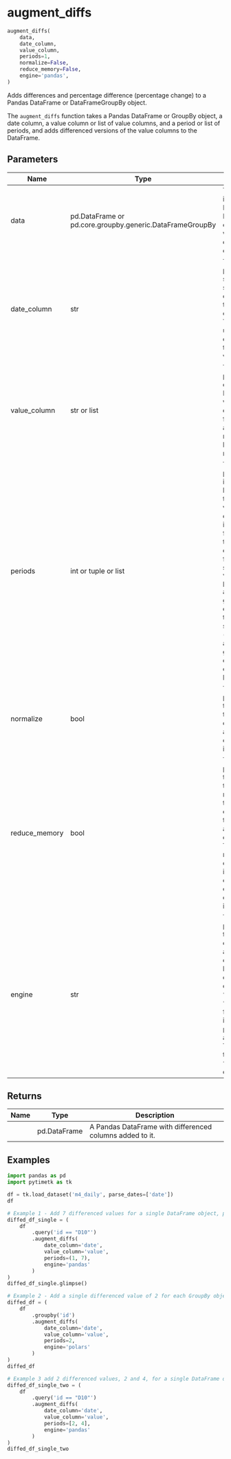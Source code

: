 # augment_diffs { #pytimetk.augment_diffs }

```python
augment_diffs(
    data,
    date_column,
    value_column,
    periods=1,
    normalize=False,
    reduce_memory=False,
    engine='pandas',
)
```

Adds differences and percentage difference (percentage change) to a Pandas DataFrame or DataFrameGroupBy object.

The `augment_diffs` function takes a Pandas DataFrame or GroupBy object, a
date column, a value column or list of value columns, and a period or list of
periods, and adds differenced versions of the value columns to the DataFrame.

## Parameters {.doc-section .doc-section-parameters}

| Name          | Type                                                     | Description                                                                                                                                                                                                                                                                                                                                                                                                                                            | Default    |
|---------------|----------------------------------------------------------|--------------------------------------------------------------------------------------------------------------------------------------------------------------------------------------------------------------------------------------------------------------------------------------------------------------------------------------------------------------------------------------------------------------------------------------------------------|------------|
| data          | pd.DataFrame or pd.core.groupby.generic.DataFrameGroupBy | The `data` parameter is the input DataFrame or DataFrameGroupBy object that you want to add differenced columns to.                                                                                                                                                                                                                                                                                                                                    | _required_ |
| date_column   | str                                                      | The `date_column` parameter is a string that specifies the name of the column in the DataFrame that contains the dates. This column will be used to sort the data before adding the differenced values.                                                                                                                                                                                                                                                | _required_ |
| value_column  | str or list                                              | The `value_column` parameter is the column(s) in the DataFrame that you want to add differences values for. It can be either a single column name (string) or a list of column names.                                                                                                                                                                                                                                                                  | _required_ |
| periods       | int or tuple or list                                     | The `periods` parameter is an integer, tuple, or list that specifies the periods to shift values when differencing.  - If it is an integer, the function will add that number of differences   values for each column specified in the `value_column` parameter.  - If it is a tuple, it will generate differences from the first to the second   value (inclusive).  - If it is a list, it will generate differences based on the values in the list. | `1`        |
| normalize     | bool                                                     | The `normalize` parameter is used to specify whether to normalize the differenced values as a percentage difference. Default is False.                                                                                                                                                                                                                                                                                                                 | `False`    |
| reduce_memory | bool                                                     | The `reduce_memory` parameter is used to specify whether to reduce the memory usage of the DataFrame by converting int, float to smaller bytes and str to categorical data. This reduces memory for large data but may impact resolution of float and will change str to categorical. Default is True.                                                                                                                                                 | `False`    |
| engine        | str                                                      | The `engine` parameter is used to specify the engine to use for augmenting differences. It can be either "pandas" or "polars".  - The default value is "pandas".  - When "polars", the function will internally use the `polars` library   for augmenting diffs. This can be faster than using "pandas" for large   datasets.                                                                                                                          | `'pandas'` |

## Returns {.doc-section .doc-section-returns}

| Name   | Type         | Description                                              |
|--------|--------------|----------------------------------------------------------|
|        | pd.DataFrame | A Pandas DataFrame with differenced columns added to it. |

## Examples {.doc-section .doc-section-examples}

```python
import pandas as pd
import pytimetk as tk

df = tk.load_dataset('m4_daily', parse_dates=['date'])
df
```

```python
# Example 1 - Add 7 differenced values for a single DataFrame object, pandas engine
diffed_df_single = (
    df
        .query('id == "D10"')
        .augment_diffs(
            date_column='date',
            value_column='value',
            periods=(1, 7),
            engine='pandas'
        )
)
diffed_df_single.glimpse()
```
```python
# Example 2 - Add a single differenced value of 2 for each GroupBy object, polars engine
diffed_df = (
    df
        .groupby('id')
        .augment_diffs(
            date_column='date',
            value_column='value',
            periods=2,
            engine='polars'
        )
)
diffed_df
```

```python
# Example 3 add 2 differenced values, 2 and 4, for a single DataFrame object, pandas engine
diffed_df_single_two = (
    df
        .query('id == "D10"')
        .augment_diffs(
            date_column='date',
            value_column='value',
            periods=[2, 4],
            engine='pandas'
        )
)
diffed_df_single_two
```